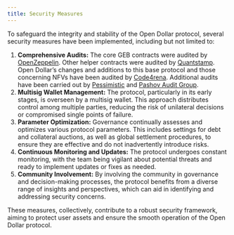 ```yaml
---
title: Security Measures
---
```


To safeguard the integrity and stability of the Open Dollar protocol, several security measures have been implemented, including but not limited to:

1. **Comprehensive Audits:** The core GEB contracts were audited by [OpenZeppelin](https://github.com/reflexer-labs/geb-audits/tree/master/open-zeppelin/core-contracts). Other helper contracts were audited by [Quantstamp](https://github.com/reflexer-labs/geb-audits/tree/master/quantstamp/helper-contracts). Open Dollar’s changes and additions to this base protocol and those concerning NFVs have been audited by [Code4rena](https://code4rena.com/contests/2023-10-open-dollar). Additional audits have been carried out by [Pessimistic](https://pessimistic.io/) and [Pashov Audit Group](https://www.pashov.net/).
2. **Multisig Wallet Management:** The protocol, particularly in its early stages, is overseen by a multisig wallet. This approach distributes control among multiple parties, reducing the risk of unilateral decisions or compromised single points of failure.
3. **Parameter Optimization:** Governance continually assesses and optimizes various protocol parameters. This includes settings for debt and collateral auctions, as well as global settlement procedures, to ensure they are effective and do not inadvertently introduce risks.
4. **Continuous Monitoring and Updates:** The protocol undergoes constant monitoring, with the team being vigilant about potential threats and ready to implement updates or fixes as needed.
5. **Community Involvement:** By involving the community in governance and decision-making processes, the protocol benefits from a diverse range of insights and perspectives, which can aid in identifying and addressing security concerns.

These measures, collectively, contribute to a robust security framework, aiming to protect user assets and ensure the smooth operation of the Open Dollar protocol.
